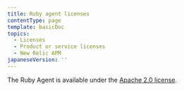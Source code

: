 ```yaml
---
title: Ruby agent licenses
contentType: page
template: basicDoc
topics:
  - Licenses
  - Product or service licenses
  - New Relic APM
japaneseVersion: ''
---
```


The Ruby Agent is available under the [Apache 2.0 license](https://github.com/newrelic/newrelic-ruby-agent/blob/main/LICENSE).
